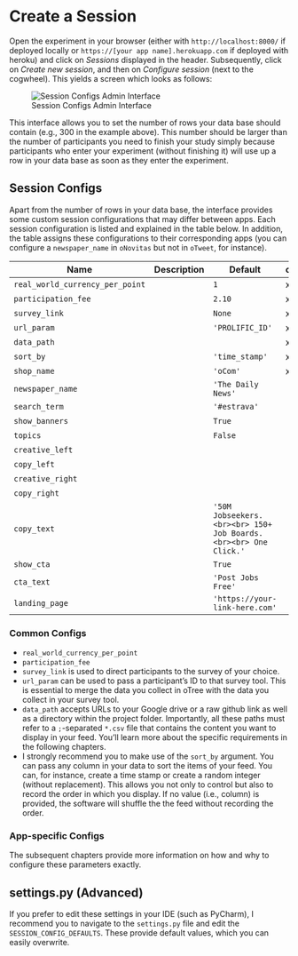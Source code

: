 # Create a Session {#sec-session}

Open the experiment in your browser (either with `http://localhost:8000/` if deployed locally or `https://[your app name].herokuapp.com` if deployed with heroku) and click on _Sessions_ displayed in the header. Subsequently, click on _Create new session_, and then on _Configure session_ (next to the cogwheel). This yields a screen which looks as follows:

![Session Configs Admin Interface](img/screenshot-session-config.png)

This interface allows you to set the number of rows your data base should contain (e.g., 300 in the example above). This number should be larger than the number of participants you need to finish your study simply because participants who enter your experiment (without finishing it) will use up a row in your data base as soon as they enter the experiment.

## Session Configs

Apart from the number of rows in your data base, the interface provides some custom session configurations that may differ between apps. Each session configuration is listed and explained in the table below. In addition, the table assigns these configurations to their corresponding apps (you can configure a `newspaper_name` in `oNovitas` but not in `oTweet`, for instance).


| Name                            | Description | Default                                                           | oCom | oNovitas | oTweet |
|---------------------------------|-------------|-------------------------------------------------------------------|------|----------|--------|
| `real_world_currency_per_point` |             | `1`                                                               |   x  |     x    |    x   |
| `participation_fee`             |             | `2.10`                                                            |   x  |     x    |    x   |
| `survey_link`                   |             | `None`                                                            |   x  |     x    |    x   |
| `url_param`                     |             | `'PROLIFIC_ID'`                                                   |   x  |     x    |    x   |
| `data_path`                     |             |                                                                   |   x  |     x    |    x   |
| `sort_by`                       |             | `'time_stamp'`                                                    |   x  |     x    |    x   |
| `shop_name`                     |             | `'oCom'`                                                          |   x  |          |        |
| `newspaper_name`                |             | `'The Daily News'`                                                |      |     x    |        |
| `search_term`                   |             | `'#estrava'`                                                      |      |          |    x   |
| `show_banners`                  |             | `True`                                                            |      |     x    |        |
| `topics`                        |             | `False`                                                           |      |          | x      |
| `creative_left`                 |             |                                                                   |      |     x    |        |
| `copy_left`                     |             |                                                                   |      |     x    |        |
| `creative_right`                |             |                                                                   |      |     x    |        |
| `copy_right`                    |             |                                                                   |      |     x    |        |
| `copy_text`                     |             | `'50M Jobseekers. <br><br> 150+ Job Boards. <br><br> One Click.'` |      |          |        |
| `show_cta`                      |             | `True`                                                            |      |     x    |    x   |
| `cta_text`                      |             | `'Post Jobs Free'`                                                |      |     x    |    x   |
| `landing_page`                  |             | `'https://your-link-here.com'`                                    |      |     x    |    x   |


### Common Configs

- `real_world_currency_per_point`
- `participation_fee`
- `survey_link` is used to direct participants to the survey of your choice.
- `url_param` can be used to pass a participant's ID to that survey tool. This is essential to merge the data you collect in oTree with the data you collect in your survey tool.
- `data_path` accepts URLs to your Google drive or a raw github link as well as a directory within the project folder. Importantly, all these paths must refer to a `;`-separated  `*.csv` file that contains the content you want to display in your feed. You'll learn more about the specific requirements in the following chapters.
- I strongly recommend you to make use of the `sort_by` argument. You can pass any column in your data to sort the items of your feed. You can, for instance, create a time stamp or create a random integer (without replacement). This allows you not only to control but also to record the order in which you display. If no value (i.e., column) is provided, the software will shuffle the the feed without recording the order.


### App-specific Configs

The subsequent chapters provide more information on how and why to configure these parameters exactly.


## settings.py (Advanced)

If you prefer to edit these settings in your IDE (such as PyCharm), I recommend you to navigate to the `settings.py` file and edit the `SESSION_CONFIG_DEFAULTS`. These provide default values, which you can easily overwrite.